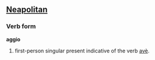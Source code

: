 ==[[Neapolitan]]==
===Verb form===
'''aggio'''
# first-person singular present indicative of the verb [[avè]].
